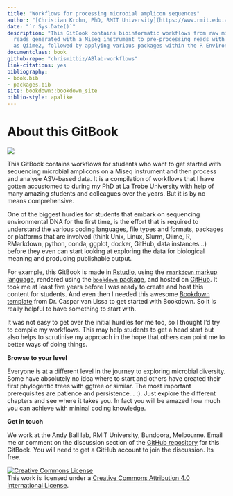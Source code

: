 ```yaml
--- 
title: "Workflows for processing microbial amplicon sequences"
author: "[Christian Krohn, PhD, RMIT University](https://www.rmit.edu.au/contact/staff-contacts/academic-staff/k/krohn---christian)"
date: "`r Sys.Date()`"
description: "This GitBook contains bioinformatic workflows from raw microbial amplicon-sequence
  reads generated with a Miseq instrument to pre-processing reads with packages such
  as Qiime2, followed by applying various packages within the R Environment."
documentclass: book
github-repo: "chrismitbiz/ABlab-workflows"
link-citations: yes
bibliography:
- book.bib
- packages.bib
site: bookdown::bookdown_site
biblio-style: apalike
---
```


<!--"Using GitBooks to create Open course materials"-->
# About this GitBook {#about}

![](./img/data.jpeg)

This GitBook contains workflows for students who want to get started with sequencing microbial amplicons on a Miseq instrument and then process and analyse ASV-based data. It is a compilation of workflows that I have gotten accustomed to during my PhD at La Trobe University with help of many amazing students and colleagues over the years. But it is by no means comprehensive.
  
One of the biggest hurdles for students that embark on sequencing environmental DNA for the first time, is the effort that is required to understand the various coding languages, file types and formats, packages or platforms that are involved (think Unix, Linux, Slurm, Qiime, R, RMarkdown, python, conda, ggplot, docker, GitHub, data instances...) before they even can start looking at exploring the data for biological meaning and producing publishable output. 

For example, this GitBook is made in [Rstudio](https://rstudio.com), using the [`rmarkdown` markup language](https://rstudio.com/wp-content/uploads/2016/03/rmarkdown-cheatsheet-2.0.pdf), rendered using the [`bookdown` package](https://bookdown.org/yihui/bookdown/get-started.html), and hosted on [GitHub](https://github.com/). It took me at least five years before I was ready to create and host this content for students. And even then I needed this awesome [Bookdown template](https://cjvanlissa.github.io/gitbook-demo/index.html) from Dr. Caspar van Lissa to get started with Bookdown. So it is really helpful to have something to start with. 

It was not easy to get over the initial hurdles for me too, so I thought I'd try to compile my workflows. This may help students to get a head start but also helps to scrutinise my approach in the hope that others can point me to better ways of doing things. 

**Browse to your level**

Everyone is at a different level in the journey to exploring microbial diversity. Some have absolutely no idea where to start and others have created their first phylogentic trees with ggtree or similar. The most important prerequisites are patience and persistence... :). Just  explore the different chapters and see where it takes you. In fact you will be amazed how much you can achieve with mininal coding knowledge. 

**Get in touch**  
  
We work at the Andy Ball lab, RMIT University, Bundoora, Melbourne. Email me or comment on the discussion section of the [GitHub repository](https://github.com/chrismitbiz/ABlab-workflows/discussions/) for this GitBook. You will need to get a GitHub account to join the discussion. Its free. 

<a rel="license" href="http://creativecommons.org/licenses/by/4.0/"><img alt="Creative Commons License" style="border-width:0" src="https://i.creativecommons.org/l/by/4.0/88x31.png" /></a><br />This work is licensed under a <a rel="license" href="http://creativecommons.org/licenses/by/4.0/">Creative Commons Attribution 4.0 International License</a>.
